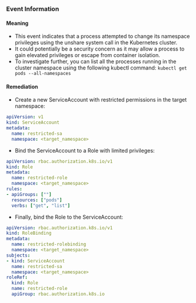 
### Event Information

#### Meaning

- This event indicates that a process attempted to change its namespace privileges using the unshare system call in the Kubernetes cluster.
- It could potentially be a security concern as it may allow a process to gain elevated privileges or escape from container isolation.
- To investigate further, you can list all the processes running in the cluster namespace using the following kubectl command: 
  ```kubectl get pods --all-namespaces```

#### Remediation

- Create a new ServiceAccount with restricted permissions in the target namespace:
```yaml
apiVersion: v1
kind: ServiceAccount
metadata:
  name: restricted-sa
  namespace: <target_namespace>
```

- Bind the ServiceAccount to a Role with limited privileges:
```yaml
apiVersion: rbac.authorization.k8s.io/v1
kind: Role
metadata:
  name: restricted-role
  namespace: <target_namespace>
rules:
- apiGroups: [""]
  resources: ["pods"]
  verbs: ["get", "list"]
```

- Finally, bind the Role to the ServiceAccount:
```yaml
apiVersion: rbac.authorization.k8s.io/v1
kind: RoleBinding
metadata:
  name: restricted-rolebinding
  namespace: <target_namespace>
subjects:
- kind: ServiceAccount
  name: restricted-sa
  namespace: <target_namespace>
roleRef:
  kind: Role
  name: restricted-role
  apiGroup: rbac.authorization.k8s.io
```

